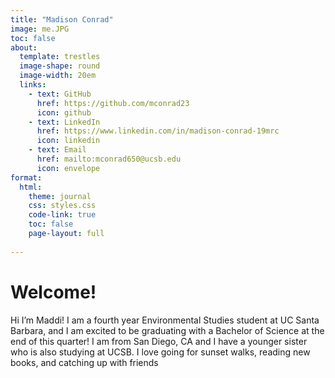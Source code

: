 ```yaml
---
title: "Madison Conrad"
image: me.JPG
toc: false
about:
  template: trestles
  image-shape: round
  image-width: 20em
  links:
    - text: GitHub
      href: https://github.com/mconrad23
      icon: github
    - text: LinkedIn
      href: https://www.linkedin.com/in/madison-conrad-19mrc
      icon: linkedin
    - text: Email
      href: mailto:mconrad650@ucsb.edu
      icon: envelope
format:
  html:
    theme: journal
    css: styles.css
    code-link: true
    toc: false
    page-layout: full
    
---
```


# Welcome! 

Hi I'm Maddi! I am a fourth year Environmental Studies student at UC Santa Barbara, and I am excited to be graduating with a Bachelor of Science at the end of this quarter! I am from San Diego, CA and I have a younger sister who is also studying at UCSB. I love going for sunset walks, reading new books, and catching up with friends


